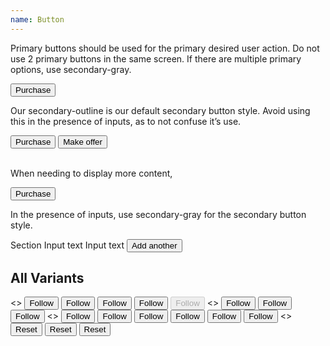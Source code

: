 ```yaml
---
name: Button
---
```

Primary buttons should be used for the primary desired user action. Do not use 2
primary buttons in the same screen. If there are multiple primary options, use
secondary-gray.

<Playground>
  <Button>Purchase</Button>
</Playground>

Our secondary-outline is our default secondary button style. Avoid using this in
the presence of inputs, as to not confuse it’s use.

<Playground>
  <Box>
    <Button width="33%">Purchase</Button>
    <Spacer mb={1} />
    <Button variant="secondaryOutline" width="33%">
      Make offer
    </Button>
  </Box>
</Playground>

\
When needing to display more content,

<Playground>
  <Button>Purchase</Button>
</Playground>

In the presence of inputs, use secondary-gray for the secondary button style.

<Playground layout="horizontal">
  <BorderBox>
    <Box p={1} width="50%">
      <Sans size="3">Section</Sans>
    </Box>
    <Flex flexDirection="column" width="50%">
      <BorderBox mb={1}>Input text</BorderBox>
      <BorderBox mb={1}>Input text</BorderBox>
      <Button variation="secondaryGray">Add another</Button>
    </Flex>
  </BorderBox>
</Playground>

<Spacer mb={4} />





## All Variants

<Playground title="primaryBlack" showToggle={true} expanded={false}>
  <>
    <Button variant="primaryBlack" size="small" m={0.5}>
      Follow
    </Button>
    <Button variant="primaryBlack" size="medium" m={0.5}>
      Follow
    </Button>
    <Button variant="primaryBlack" size="large" m={0.5}>
      Follow
    </Button>
    <Button variant="primaryBlack" size="large" m={0.5} loading>
      Follow
    </Button>
    <Button variant="primaryBlack" size="large" m={0.5} disabled>
      Follow
    </Button>
  </>
</Playground>

<Playground title="secondaryGray" showToggle={true} expanded={false}>
  <>
    <Button variant="secondaryGray" size="small" m={0.5}>
      Follow
    </Button>
    <Button variant="secondaryGray" size="medium" m={0.5}>
      Follow
    </Button>
    <Button variant="secondaryGray" size="large" m={0.5}>
      Follow
    </Button>
  </>
</Playground>

<Playground title="secondaryOutline" showToggle={true} expanded={false}>
  <>
    <Button variant="secondaryOutline" size="small" m={0.5}>
      Follow
    </Button>
    <Button variant="secondaryOutline" size="medium" m={0.5}>
      Follow
    </Button>
    <Button variant="secondaryOutline" size="large" m={0.5}>
      Follow
    </Button>
  </>
</Playground>

<Playground title="primaryWhite" showToggle={true} expanded={false}>
  <Box bg="black" p={1} m={0.5}>
    <Button variant="primaryWhite" size="small" m={0.5}>
      Follow
    </Button>
    <Button variant="primaryWhite" size="medium" m={0.5}>
      Follow
    </Button>
    <Button variant="primaryWhite" size="large" m={0.5}>
      Follow
    </Button>
  </Box>
</Playground>

<Playground title="noOutline" showToggle={true} expanded={false}>
  <>
    <Button variant="noOutline" size="small" m={0.5}>
      Reset
    </Button>
    <Button variant="noOutline" size="medium" m={0.5}>
      Reset
    </Button>
    <Button variant="noOutline" size="large" m={0.5}>
      Reset
    </Button>
  </>
</Playground>
